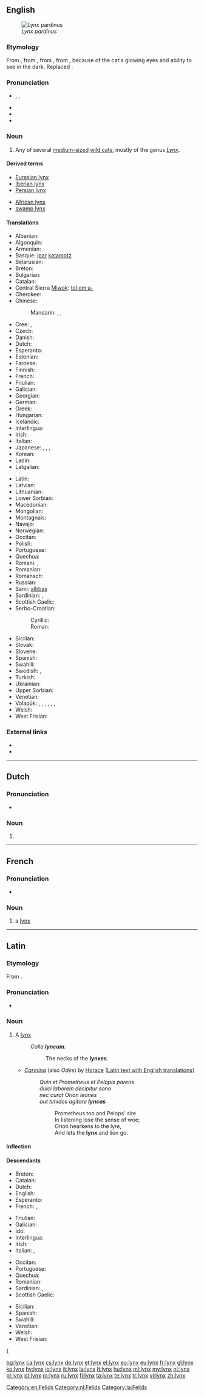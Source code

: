 {{also|Lynx}}
==English==
[[Image:Linces12.jpg|thumb|''Lynx pardinus'']]

===Etymology===
From {{etyl|enm}} {{term|lynx|lang=enm}}, from {{etyl|la}} {{term|lynx|lang=la}}, from {{etyl|grc}} {{term|λύγξ|lang=grc|sc=polytonic|tr=lunx}}, from {{etyl|ine-pro|en}} {{recons|lewk-||white; light; bright|lang=ine-pro}}, because of the cat's glowing eyes and ability to see in the dark. Replaced {{etyl|ang|-}} {{term|lox|lang=ang}}.

===Pronunciation===
* {{enPR|lĭngks}}, {{IPA|/lɪŋks/}}, {{X-SAMPA|/lINks/}}
* {{audio|en-us-lynx.ogg|Audio (US)}}
* {{homophones|lang=en|links}}
* {{rhymes|ɪŋks}}

===Noun===
{{en-noun|es}}

# Any of several [[medium-sized]] [[wild cat]]s, mostly of the genus ''[[Lynx]]''.

====Derived terms====
{{rel-top|terms derived from ''lynx''}}
* [[Eurasian lynx]]
* [[Iberian lynx]]
* [[Persian lynx]]
{{rel-mid}}
* [[African lynx]]
* [[swamp lynx]]
{{rel-bottom}}

====Translations====
{{trans-top|wild cat}}
* Albanian: {{t-|sq|rrëqebull}}
* Algonquin: {{tø|alq|pijiw}}
* Armenian: {{t+|hy|լուսան|tr=lusan}}
* Basque: [[ipar]] [[katamotz]]
* Belarusian: {{t-|be|рысь|f|tr=rys’}}
* Breton: {{t-|br|lińs}}
* Bulgarian: {{t+|bg|рис|m|tr=ris|sc=Cyrl}}
* Catalan: {{t-|ca|linx|m}}
* Central Sierra [[Miwok]]: [[tolˑomˑa-]]
* Cherokee: {{t-|chr|ᎬᎮ|tr=gvhe|sc=Cher}}
* Chinese:
*: Mandarin: {{t|cmn|猞猁|tr=shēlì|sc=Hani}}, {{t|cmn|山貓|sc=Hani}}, {{t|cmn|山猫|tr=shānmāo|sc=Hani}}
* Cree: {{t-|cr|ᐱᔔ}}, {{t-|cr|pishuu}}
* Czech: {{t+|cs|rys|m}}
* Danish: {{t+|da|los}}
* Dutch: {{t+|nl|lynx|m}}
* Esperanto: {{t-|eo|linko}}
* Estonian: {{t+|et|ilves}}
* Faroese: {{t-|fo|geypa}}
* Finnish: {{t+|fi|ilves}}
* French: {{t+|fr|lynx|m}}
* Friulian: {{tø|fur|linç}}
* Galician: {{t+|gl|lince|m}}
* Georgian: {{t-|ka|ფოცხვერი|tr=p'oc'xveri|sc=Geor}}
* German: {{t+|de|Luchs|m}}
* Greek: {{t+|el|λύγκας|m}}
* Hungarian: {{t+|hu|hiúz}}
* Icelandic: {{t-|is|gaupa|f}}
* Interlingua: {{t-|ia|lynce}}
* Irish: {{t-|ga|lincse}}
* Italian: {{t+|it|lince|f}}
* Japanese: {{t-|ja|ヤマネコ|tr=yamaneko|sc=Jpan}}, {{t-|ja|山猫|tr=やまねこ, yamaneko|sc=Jpan}}, {{t-|ja|オオヤマネコ|tr=ōyamaneko|sc=Jpan}}, {{t-|ja|大山猫|tr=おおやまねこ, ōyamaneko|sc=Jpan}}
* Korean: {{t-|ko|스라소니|tr=seurasoni|sc=Hang}}
* Ladin: {{tø|lld|lustrel}}
* Latgalian: {{tø|ltg|mežakačs|m}}
{{trans-mid}}
* Latin: {{t+|la|lynx|c}}<!--NOTE: do not put the taxonomical name in as the Latin translation-->
* Latvian: {{t-|lv|lūsis}}
* Lithuanian: {{t+|lt|lūšis}}
* Lower Sorbian: {{tø|dsb|rys}}
* Macedonian: {{t+|mk|рис|m|tr=ris|sc=Cyrl}}
* Mongolian: {{t-|mn|шилүүс|tr=šilüüs|sc=Cyrl}}
* Montagnais: {{tø|moe|pishu}}
* Navajo: {{tø|nv|náshdóí łibáhígíí}}
* Norwegian: {{t+|no|gaupe}}
* Occitan: {{t-|oc|linx|m}}
* Polish: {{t+|pl|ryś|f}}
* Portuguese: {{t+|pt|lince|m}}
* Quechua: {{t-|qu|linsi}}
* Romani: {{tø|rom|divlio-murtano|m}}, {{tø|rom|divlio-mutsa|f}}
* Romanian: {{t+|ro|linx}}
* Romansch: {{t-|rm|luf tscherver}}
* Russian: {{t+|ru|рысь|f|tr=rys’|sc=Cyrl}}
* Sami: [[albbas]]
* Sardinian: {{t-|sc|linci}}, {{t-|sc|lintze}}
* Scottish Gaelic: {{t-|gd|lioncs|m}}
* Serbo-Croatian:
*: Cyrillic: {{t-|sh|рис|m|sc=Cyrl}}
*: Roman: {{t-|sh|ris|m}}
* Sicilian: {{t-|scn|linci}}
* Slovak: {{t-|sk|rys|m}}
* Slovene: {{t+|sl|ris|m}}
* Spanish: {{t+|es|lince|m}}
* Swahili: {{t-|sw|linksi}}
* Swedish: {{t+|sv|lo|c}}, {{t+|sv|lodjur|n}}
* Turkish: {{t+|tr|vaşak}}
* Ukrainian: {{t-|uk|рись|f|tr=rys’|sc=Cyrl}}
* Upper Sorbian: {{t-|hsb|rys}}
* Venetian: {{tø|vec|lenze}}
* Volapük: {{qualifier|♂♀}} {{t+|vo|lünk}}, {{qualifier|♂}} {{t-|vo|hilünk}}, {{qualifier|♀}} {{t-|vo|jilünk}}, {{qualifier|♂♀ offspring, young}} {{t-|vo|lünkül}}, {{qualifier|♂ offspring}} {{t-|vo|hilünkül}}, {{qualifier|♀ offspring}} {{t-|vo|jilünkül}}, {{qualifier|older term}} {{t-|vo|luxaf}}
* Welsh: {{t-|cy|lyncs}}
* West Frisian: {{t-|fy|lynks}}
{{trans-bottom}}

===External links===
* {{pedia}}
* {{specieslite}}
[[Category:en:Felids]]
----

==Dutch==

===Pronunciation===
* {{audio|Nl-lynx.ogg|audio}}

===Noun===
{{nl-noun|m|lynxen|lynxje}}

# {{l|en|lynx}}

[[Category:nl:Felids]]

----

==French==

===Pronunciation===
* {{audio|Fr-lynx.ogg|audio}}

===Noun===
{{fr-noun|m|pl=lynx}}

# a [[#Noun|lynx]]

----

==Latin==

===Etymology===
From {{etyl|grc|la}} {{term|λύγξ|tr=lunks|sc=Grek|lang=grc}}.

===Pronunciation===
* {{a|Classical}} {{IPA|/lʏnks/|lang=la}}

===Noun===
{{la-noun|lynx|lyncis|lyncis|c|third}}

# A [[lynx#English|lynx]]
#: ''Colla '''lyncum'''.''
#:: The necks of the '''lynxes'''.
#* ''[[w:Odes (Horace)|Carmina]]'' (also ''Odes'') by [[w:Horace|Horace]] ([http://www.perseus.tufts.edu/hopper/text?doc=Perseus:abo:phi,0893,001:2:13 Latin text with English translations])
#*: ''Quin et Prometheus et Pelopis parens''
#*: ''dulci laborem decipitur sono''
#*: ''nec curat Orion leones''
#*: ''aut timidos agitare '''lyncas'''''
#*:: Prometheus too and Pelops' sire
#*:: In listening lose the sense of woe;
#*:: Orion hearkens to the lyre,
#*:: And lets the '''lynx''' and lion go.

====Inflection====
{{la-decl-3rd|lynx|lynx|lync}}

====Descendants====
{{top4}}
* Breton: {{l|br|lińs}}
* Catalan: {{l|ca|linx}}
* Dutch: {{l|nl|lynx}}
* English: {{l|en|lynx}}
* Esperanto: {{l|eo|linko}}
* French: {{l|fr|lynx}}, {{l|fr|once}}
{{mid4}}
* Friulian: {{l|fur|linç}}
* Galician: {{l|gl|lince}}
* Ido: {{l|io|linco}}
* Interlingua: {{l|ia|lynce}}
* Irish: {{l|ga|lincse}}
* Italian: {{l|it|lince}}, {{l|it|lonza}}
{{mid4}}
* Occitan: {{l|oc|linx}}
* Portuguese: {{l|pt|lince}}
* Quechua: {{l|qu|linsi}}
* Romanian: {{l|ro|linx}}
* Sardinian: {{l|sc|linci}}, {{l|sc|lintze}}
* Scottish Gaelic: {{l|gd|lioncs}}
{{mid4}}
* Sicilian: {{l|scn|linci}}
* Spanish: {{l|es|lince}}
* Swahili: {{l|sw|linksi}}
* Venetian: {{l|vec|lenze}}
* Welsh: {{l|cy|lyncs}}
* West Frisian: {{l|fy|lynks}}
{{{bottom}}

[[Category:la:Felids]]

[[bg:lynx]]
[[ca:lynx]]
[[cs:lynx]]
[[de:lynx]]
[[et:lynx]]
[[el:lynx]]
[[eo:lynx]]
[[eu:lynx]]
[[fr:lynx]]
[[gl:lynx]]
[[ko:lynx]]
[[hy:lynx]]
[[io:lynx]]
[[it:lynx]]
[[la:lynx]]
[[lt:lynx]]
[[hu:lynx]]
[[ml:lynx]]
[[my:lynx]]
[[nl:lynx]]
[[pl:lynx]]
[[pt:lynx]]
[[ro:lynx]]
[[ru:lynx]]
[[fi:lynx]]
[[ta:lynx]]
[[te:lynx]]
[[tr:lynx]]
[[vi:lynx]]
[[zh:lynx]]